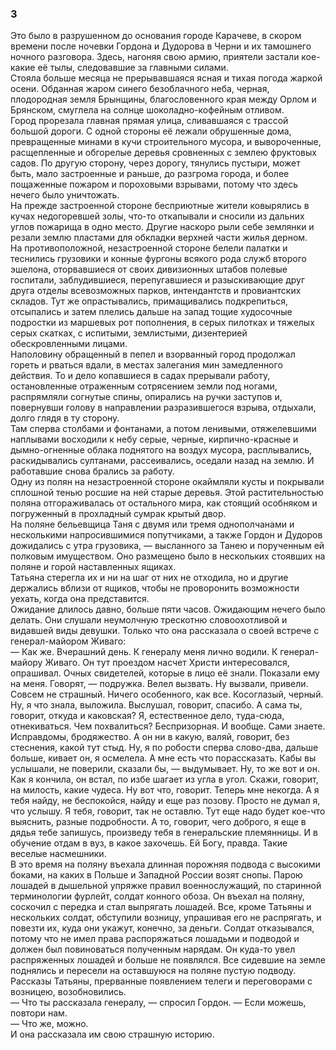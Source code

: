 ### 3 {-}

Это было в разрушенном до основания городе Карачеве, в скором времени после ночевки Гордона и Дудорова в Черни и их тамошнего ночного разговора. Здесь, нагоняя свою армию, приятели застали кое-какие её тылы, следовавшие за главными силами.<br/> Стояла больше месяца не прерывавшаяся ясная и тихая погода жаркой осени. Обданная жаром синего безоблачного неба, черная, плодородная земля Брынщины, благословенного края между Орлом и Брянском, смуглела на солнце шоколадно-кофейным отливом.<br/> Город прорезала главная прямая улица, сливавшаяся с трассой большой дороги. С одной стороны её лежали обрушенные дома, превращенные минами в кучи строительного мусора, и вывороченные, расщепленные и обгорелые деревья сровненных с землею фруктовых садов. По другую сторону, через дорогу, тянулись пустыри, может быть, мало застроенные и раньше, до разгрома города, и более пощаженные пожаром и пороховыми взрывами, потому что здесь нечего было уничтожать.<br/> На прежде застроенной стороне бесприютные жители ковырялись в кучах недогоревшей золы, что-то откапывали и сносили из дальних углов пожарища в одно место. Другие наскоро рыли себе землянки и резали землю пластами для обкладки верхней части жилья дерном.<br/> На противоположной, незастроенной стороне белели палатки и теснились грузовики и конные фургоны всякого рода служб второго эшелона, оторвавшиеся от своих дивизионных штабов полевые госпитали, заблудившиеся, перепугавшиеся и разыскивающие друг друга отделы всевозможных парков, интендантств и провиантских складов. Тут же опрастывались, примащивались подкрепиться, отсыпались и затем плелись дальше на запад тощие худосочные подростки из маршевых рот пополнения, в серых пилотках и тяжелых серых скатках, с испитыми, землистыми, дизентерией обескровленными лицами.<br/> Наполовину обращенный в пепел и взорванный город продолжал гореть и рваться вдали, в местах залегания мин замедленного действия. То и дело копавшиеся в садах прерывали работу, остановленные отраженным сотрясением земли под ногами, распрямляли согнутые спины, опирались на ручки заступов и, повернувши голову в направлении разразившегося взрыва, отдыхали, долго глядя в ту сторону.<br/> Там сперва столбами и фонтанами, а потом ленивыми, отяжелевшими наплывами восходили к небу серые, черные, кирпично-красные и дымно-огненные облака поднятого на воздух мусора, расплывались, раскидывались султанами, рассеивались, оседали назад на землю. И работавшие снова брались за работу.<br/> Одну из полян на незастроенной стороне окаймляли кусты и покрывали сплошной тенью росшие на ней старые деревья. Этой растительностью поляна отгораживалась от остального мира, как стоящий особняком и погруженный в прохладный сумрак крытый двор.<br/> На поляне бельевщица Таня с двумя или тремя однополчанами и несколькими напросившимися попутчиками, а также Гордон и Дудоров дожидались с утра грузовика, — высланного за Танею и порученным ей полковым имуществом. Оно размещено было в нескольких стоявших на поляне и горой наставленных ящиках.<br/> Татьяна стерегла их и ни на шаг от них не отходила, но и другие держались вблизи от ящиков, чтобы не проворонить возможности уехать, когда она представится.<br/> Ожидание длилось давно, больше пяти часов. Ожидающим нечего было делать. Они слушали неумолчную трескотню словоохотливой и видавшей виды девушки. Только что она рассказала о своей встрече с генерал-майором Живаго:<br/> — Как же. Вчерашний день. К генералу меня лично водили. К генерал-майору Живаго. Он тут проездом насчет Христи интересовался, опрашивал. Очных свидетелей, которые в лицо её знали. Показали ему на меня. Говорят, — подружка. Велел вызвать. Ну вызвали, привели. Совсем не страшный. Ничего особенного, как все. Косоглазый, черный. Ну, я что знала, выложила. Выслушал, говорит, спасибо. А сама ты, говорит, откуда и каковская? Я, естественное дело, туда-сюда, отнекиваться. Чем похвалиться? Беспризорная. И вообще. Сами знаете. Исправдомы, бродяжество. А он ни в какую, валяй, говорит, без стеснения, какой тут стыд. Ну, я по робости сперва слово-два, дальше больше, кивает он, я осмелела. А мне есть что порассказать. Кабы вы услышали, не поверили, сказали бы, — выдумывает. Ну, то же вот и он. Как я кончила, он встал, по избе шагает из угла в угол. Скажи, говорит, на милость, какие чудеса. Ну вот что, говорит. Теперь мне некогда. А я тебя найду, не беспокойся, найду и еще раз позову. Просто не думал я, что услышу. Я тебя, говорит, так не оставлю. Тут еще надо будет кое-что выяснить, разные подробности. А то, говорит, чего доброго, я еще в дядья тебе запишусь, произведу тебя в генеральские племянницы. И в обучение отдам в вуз, в какое захочешь. Ей Богу, правда. Такие веселые насмешники.<br/> В это время на поляну въехала длинная порожняя подвода с высокими боками, на каких в Польше и Западной России возят снопы. Парою лошадей в дышельной упряжке правил военнослужащий, по старинной терминологии фурлейт, солдат конного обоза. Он въехал на поляну, соскочил с передка и стал выпрягать лошадей. Все, кроме Татьяны и нескольких солдат, обступили возницу, упрашивая его не распрягать, и повезти их, куда они укажут, конечно, за деньги. Солдат отказывался, потому что не имел права распоряжаться лошадьми и подводой и должен был повиноваться полученным нарядам. Он куда-то увел распряженных лошадей и больше не появлялся. Все сидевшие на земле поднялись и пересели на оставшуюся на поляне пустую подводу. Рассказы Татьяны, прерванные появлением телеги и переговорами с возницею, возобновились.<br/> — Что ты рассказала генералу, — спросил Гордон. — Если можешь, повтори нам.<br/> — Что же, можно.<br/> И она рассказала им свою страшную историю.

